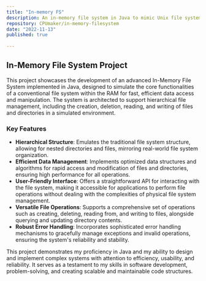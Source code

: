 ```yaml
---
title: "In-memory FS"
description: An in-memory file system in Java to mimic Unix file system with user/group authority, soft/hard link functions.
repository: CPUmaker/in-memory-filesystem
date: "2022-11-13"
published: true
  
---
```

## In-Memory File System Project

This project showcases the development of an advanced In-Memory File System implemented in Java, designed to simulate the core functionalities of a conventional file system within the RAM for fast, efficient data access and manipulation. The system is architected to support hierarchical file management, including the creation, deletion, reading, and writing of files and directories in a simulated environment.

### Key Features

- **Hierarchical Structure**: Emulates the traditional file system structure, allowing for nested directories and files, mirroring real-world file system organization.
- **Efficient Data Management**: Implements optimized data structures and algorithms for rapid access and modification of files and directories, ensuring high performance for all operations.
- **User-Friendly Interface**: Offers a straightforward API for interacting with the file system, making it accessible for applications to perform file operations without dealing with the complexities of physical file system management.
- **Versatile File Operations**: Supports a comprehensive set of operations such as creating, deleting, reading from, and writing to files, alongside querying and updating directory contents.
- **Robust Error Handling**: Incorporates sophisticated error handling mechanisms to gracefully manage exceptions and invalid operations, ensuring the system's reliability and stability.

This project demonstrates my proficiency in Java and my ability to design and implement complex systems with attention to efficiency, usability, and reliability. It serves as a testament to my skills in software development, problem-solving, and creating scalable and maintainable code structures.
